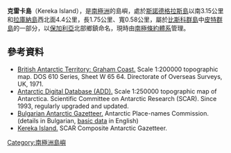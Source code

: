 {{coord|65|29|38|S|65|25|20|W|display=title}}

'''克雷卡島'''（Kereka Island），是[[南極洲|南極洲]]的島嶼，處於[[斯諾德格拉斯島|斯諾德格拉斯島]]以南3.15公里和[[拉庫納島|拉庫納島]]西北面4.4公里，長1.75公里、寬0.58公里，屬於[[比斯科群島|比斯科群島]]中[[皮特群島|皮特群島]]的一部分，以[[保加利亞|保加利亞]]北部鄉鎮命名，現時由[[南極條約體系|南極條約體系]]管理。

==參考資料==
* [https://data.aad.gov.au/aadc/mapcat/display_map.cfm?map_id=3110 British Antarctic Territory: Graham Coast.]{{Wayback|url=https://data.aad.gov.au/aadc/mapcat/display_map.cfm?map_id=3110 |date=20131112130011 }}  Scale 1:200000 topographic map.  DOS 610 Series, Sheet W 65 64.  Directorate of Overseas Surveys, UK, 1971.
* [http://www.add.scar.org Antarctic Digital Database (ADD).]{{Wayback|url=http://www.add.scar.org/ |date=20170305000653 }} Scale 1:250000 topographic map of Antarctica. Scientific Committee on Antarctic Research (SCAR). Since 1993, regularly upgraded and updated.
* [http://apcbg.org/gazet-bg.doc Bulgarian Antarctic Gazetteer.]{{Wayback|url=http://apcbg.org/gazet-bg.doc |date=20131012104624 }} Antarctic Place-names Commission. (details in Bulgarian, [http://apcbg.org/gazet.htm basic data]{{Wayback|url=http://apcbg.org/gazet.htm |date=20160304071225 }} in English)
* [https://data.aad.gov.au/aadc/gaz/scar/display_name.cfm?gaz_id=137768 Kereka Island.] {{Wayback|url=https://data.aad.gov.au/aadc/gaz/scar/display_name.cfm?gaz_id=137768 |date=20181001183331 }} SCAR Composite Antarctic Gazetteer.

{{DEFAULTSORT:Kereka Island}}
[[Category:南極洲島嶼|Category:南極洲島嶼]]


{{Biscoes-geo-stub}}